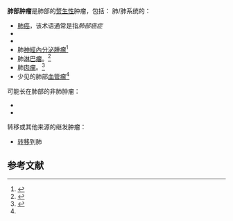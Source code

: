 '''肺部肿瘤'''是肺部的[[新生物|赘生性]]肿瘤，包括：
{{Expand list|date=2014年2月}}
肺/肺系统的{{le|原发肿瘤|Primary tumor}}：
* [[肺癌|肺癌]]，该术语通常是指''肺部癌症'' <!-- there are at least 5 referenced books that can be used here, see [https://en.wikipedia.org/wiki/Talk:Lung_cancer#Technical_terms] -->
* {{le|典型肺类癌|Typical pulmonary carcinoid tumour|肺类癌}}
* {{le|胸膜肺母细胞瘤|Pleuropulmonary blastoma}}
* 肺[[神經內分泌腫瘤|神經內分泌腫瘤]]<ref name=Chong-2006>{{cite journal |author=Chong S, Lee KS, Chung MJ, Han J, Kwon OJ, Kim TS |title=Neuroendocrine tumors of the lung: clinical, pathologic, and imaging findings |journal=Radiographics |volume=26 |issue=1 |pages=41–58 |year=2006 |pmid=16418242 |doi=10.1148/rg.261055057 |url=http://pubs.rsna.org/doi/full/10.1148/rg.261055057d }}{{dead link|date=2018年1月 |bot=InternetArchiveBot |fix-attempted=yes }}</ref>
* 肺[[淋巴瘤|淋巴瘤]]。<ref name=Gimenez-2002>{{cite journal |author=Giménez A, Franquet T, Prats R, Estrada P, Villalba J, Bagué S |title=Unusual primary lung tumors: a radiologic-pathologic overview |journal=Radiographics |volume=22 |issue=3 |pages=601–19 |year=2002 |pmid=12006690 |doi=10.1148/radiographics.22.3.g02ma25601 |url=http://pubs.rsna.org/doi/full/10.1148/radiographics.22.3.g02ma25601 |deadurl=yes |archiveurl=https://web.archive.org/web/20141007080104/http://pubs.rsna.org/doi/full/10.1148/radiographics.22.3.g02ma25601 |archivedate=2014年10月7日 |df= }}</ref>
* 肺[[肉瘤|肉瘤]]。<ref name=Gladish-2002>{{cite journal |author=Gladish GW, Sabloff BM, Munden RF, Truong MT, Erasmus JJ, Chasen MH |title=Primary thoracic sarcomas |journal=Radiographics |volume=22 |issue=3 |pages=621–37 |year=2002 |pmid=12006691 |doi=10.1148/radiographics.22.3.g02ma17621 |url=http://pubs.rsna.org/doi/full/10.1148/radiographics.22.3.g02ma17621 |deadurl=yes |archiveurl=https://web.archive.org/web/20161014181348/http://pubs.rsna.org/doi/full/10.1148/radiographics.22.3.g02ma17621 |archivedate=2016年10月14日 |df= }}</ref>
* 少见的肺部[[新生物|血管瘤]]<ref name=Gimenez-2002/>

可能长在肺部的非肺肿瘤：
*{{le|纵隔肿瘤|Mediastinal tumor}}
*{{le|胸膜肿瘤|Pleural tumor}}

转移或其他来源的继发肿瘤：
*[[遠端轉移|转移]]到肺

==参考文献==
{{Reflist}}

{{SIA}}